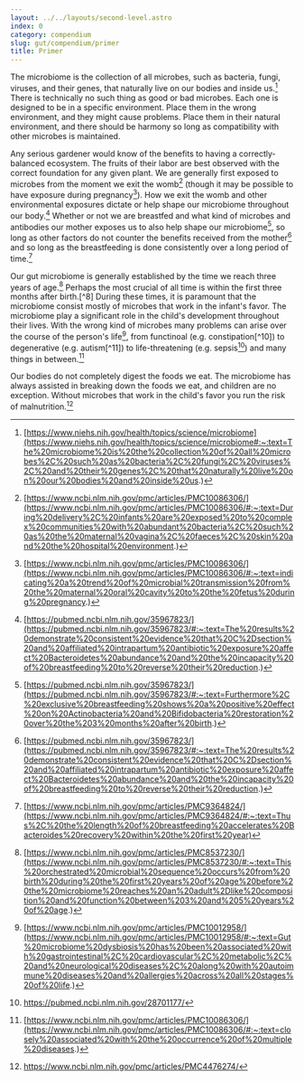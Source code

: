 ```yaml
---
layout: ../../layouts/second-level.astro
index: 0
category: compendium
slug: gut/compendium/primer
title: Primer
---
```


The microbiome is the collection of all microbes, such as bacteria, fungi, viruses, and their genes, that naturally live on our bodies and inside us.[^1]
There is technically no such thing as good or bad microbes.
Each one is designed to be in a specific environment.
Place them in the wrong environment, and they might cause problems.
Place them in their natural environment, and there should be harmony so long as compatibility with other microbes is maintained.

Any serious gardener would know of the benefits to having a correctly-balanced ecosystem.
The fruits of their labor are best observed with the correct foundation for any given plant.
We are generally first exposed to microbes from the moment we exit the womb[^2] (though it may be possible to have exposure during pregnancy[^3]).
How we exit the womb and other environmental exposures dictate or help shape our microbiome throughout our body.[^4]
Whether or not we are breastfed and what kind of microbes and antibodies our mother exposes us to also help shape our microbiome[^5], so long as other factors do not counter the benefits received from the mother[^4] and so long as the breastfeeding is done consistently over a long period of time.[^6]

Our gut microbiome is generally established by the time we reach three years of age.[^7]
Perhaps the most crucial of all time is within the first three months after birth.[^8]
During these times, it is paramount that the microbiome consist mostly of microbes that work in the infant's favor.
The microbiome play a significant role in the child's development throughout their lives.
With the wrong kind of microbes many problems can arise over the course of the person's life[^9], from functinoal (e.g. constipation[^10]) to degenerative (e.g. autism[^11]) to life-threatening (e.g. sepsis[^12]) and many things in between.[^13]

Our bodies do not completely digest the foods we eat.
The microbiome has always assisted in breaking down the foods we eat, and children are no exception.
Without microbes that work in the child's favor you run the risk of malnutrition.[^14]

[^1]: [https://www.niehs.nih.gov/health/topics/science/microbiome](https://www.niehs.nih.gov/health/topics/science/microbiome#:~:text=The%20microbiome%20is%20the%20collection%20of%20all%20microbes%2C%20such%20as%20bacteria%2C%20fungi%2C%20viruses%2C%20and%20their%20genes%2C%20that%20naturally%20live%20on%20our%20bodies%20and%20inside%20us.)
[^2]: [https://www.ncbi.nlm.nih.gov/pmc/articles/PMC10086306/](https://www.ncbi.nlm.nih.gov/pmc/articles/PMC10086306/#:~:text=During%20delivery%2C%20infants%20are%20exposed%20to%20complex%20communities%20with%20abundant%20bacteria%2C%20such%20as%20the%20maternal%20vagina%2C%20faeces%2C%20skin%20and%20the%20hospital%20environment.)
[^3]: [https://www.ncbi.nlm.nih.gov/pmc/articles/PMC10086306/](https://www.ncbi.nlm.nih.gov/pmc/articles/PMC10086306/#:~:text=indicating%20a%20trend%20of%20microbial%20transmission%20from%20the%20maternal%20oral%20cavity%20to%20the%20fetus%20during%20pregnancy.)
[^4]: [https://pubmed.ncbi.nlm.nih.gov/35967823/](https://pubmed.ncbi.nlm.nih.gov/35967823/#:~:text=The%20results%20demonstrate%20consistent%20evidence%20that%20C%2Dsection%20and%20affiliated%20intrapartum%20antibiotic%20exposure%20affect%20Bacteroidetes%20abundance%20and%20the%20incapacity%20of%20breastfeeding%20to%20reverse%20their%20reduction.)
[^5]: [https://pubmed.ncbi.nlm.nih.gov/35967823/](https://pubmed.ncbi.nlm.nih.gov/35967823/#:~:text=Furthermore%2C%20exclusive%20breastfeeding%20shows%20a%20positive%20effect%20on%20Actinobacteria%20and%20Bifidobacteria%20restoration%20over%20the%203%20months%20after%20birth.)
[^6]: [https://www.ncbi.nlm.nih.gov/pmc/articles/PMC9364824/](https://www.ncbi.nlm.nih.gov/pmc/articles/PMC9364824/#:~:text=Thus%2C%20the%20length%20of%20breastfeeding%20accelerates%20Bacteroides%20recovery%20within%20the%20first%20year)
[^7]: [https://www.ncbi.nlm.nih.gov/pmc/articles/PMC8537230/](https://www.ncbi.nlm.nih.gov/pmc/articles/PMC8537230/#:~:text=This%20orchestrated%20microbial%20sequence%20occurs%20from%20birth%20during%20the%20first%20years%20of%20age%20before%20the%20microbiome%20reaches%20an%20adult%2Dlike%20composition%20and%20function%20between%203%20and%205%20years%20of%20age.)
[^9]: [https://www.ncbi.nlm.nih.gov/pmc/articles/PMC10012958/](https://www.ncbi.nlm.nih.gov/pmc/articles/PMC10012958/#:~:text=Gut%20microbiome%20dysbiosis%20has%20been%20associated%20with%20gastrointestinal%2C%20cardiovascular%2C%20metabolic%2C%20and%20neurological%20diseases%2C%20along%20with%20autoimmune%20diseases%20and%20allergies%20across%20all%20stages%20of%20life.)
[^12]: https://pubmed.ncbi.nlm.nih.gov/28701177/
[^13]: [https://www.ncbi.nlm.nih.gov/pmc/articles/PMC10086306/](https://www.ncbi.nlm.nih.gov/pmc/articles/PMC10086306/#:~:text=closely%20associated%20with%20the%20occurrence%20of%20multiple%20diseases.)
[^14]: https://www.ncbi.nlm.nih.gov/pmc/articles/PMC4476274/
